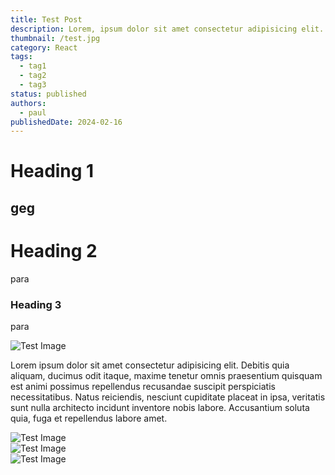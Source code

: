 ```yaml
---
title: Test Post
description: Lorem, ipsum dolor sit amet consectetur adipisicing elit. Facere aspernatur nostrum deserunt dolores repudiandae voluptate facilis iusto rerum molestiae soluta.
thumbnail: /test.jpg
category: React
tags:
  - tag1
  - tag2
  - tag3
status: published
authors:
  - paul
publishedDate: 2024-02-16
---
```


# Heading 1

## geg

# Heading 2

para

### Heading 3

para

<div className='relative my-8 min-h-[300px] min-w-[500px]'>
  <Image className='my-0 min-h-[300px] min-w-[500px]' src='/test.jpg' fill alt='Test Image' />
</div>

Lorem ipsum dolor sit amet consectetur adipisicing elit. Debitis quia aliquam, ducimus odit itaque, maxime
tenetur omnis praesentium quisquam est animi possimus repellendus recusandae suscipit perspiciatis necessitatibus.
Natus reiciendis, nesciunt cupiditate placeat in ipsa, veritatis sunt nulla architecto incidunt inventore
nobis labore. Accusantium soluta quia, fuga et repellendus labore amet.

<div className='relative grid h-[220px] w-full grid-cols-2 gap-4 sm:grid-cols-3'>
  <div className='relative h-full w-full'>
    <Image src='/test.jpg' fill alt='Test Image' />
  </div>
  <div className='relative h-full w-full'>
    <Image src='/test.jpg' fill alt='Test Image' />
  </div>
  <div className='relative h-full w-full'>
    <Image src='/test.jpg' fill alt='Test Image' />
  </div>
</div>
